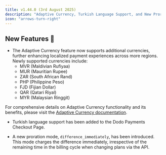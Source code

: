```yaml
---
title: v1.44.0 (3rd August 2025)
description: "Adaptive Currency, Turkish Language Support, and New Proration Mode"
icon: "arrows-turn-right"
---
```


## New Features 🚀

- The Adaptive Currency feature now supports additional currencies, further enhancing localized payment experiences across more regions. Newly supported currencies include:
  - MVR (Maldivian Rufiyaa)
  - MUR (Mauritian Rupee)
  - ZAR (South African Rand)
  - PHP (Philippine Peso)
  - FJD (Fijian Dollar)
  - QAR (Qatari Riyal)
  - MYR (Malaysian Ringgit)

For comprehensive details on Adaptive Currency functionality and its benefits, please visit the [Adaptive Currency documentation](/features/adaptive-currency).

- Turkish language support has been added to the Dodo Payments Checkout Page.

- A new proration mode, `difference_immediately`, has been introduced. This mode charges the difference immediately, irrespective of the remaining time in the billing cycle when changing plans via the API.